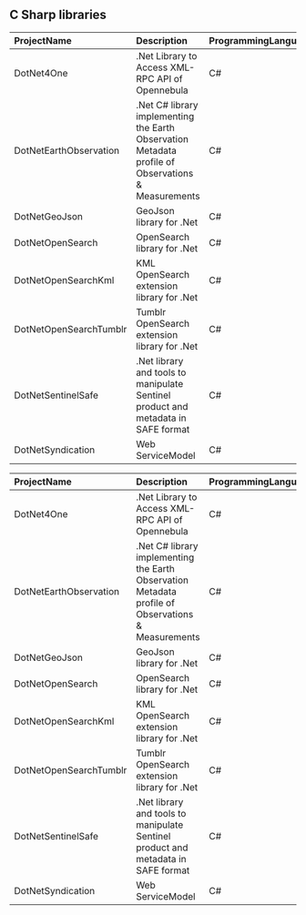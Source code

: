 ## C Sharp libraries
<table>
 <thead>
  <tr>
   <th align="left"> ProjectName </th>
   <th align="left"> Description </th>
   <th align="left"> ProgrammingLanguage </th>
  </tr>
 </thead>
<tbody>
  <tr>
   <td align="left"> DotNet4One </td>
   <td align="left"> .Net Library to Access XML-RPC API of Opennebula </td>
   <td align="left"> C# </td>
  </tr>
  <tr>
   <td align="left"> DotNetEarthObservation </td>
   <td align="left"> .Net C# library implementing the Earth Observation Metadata profile of Observations &  Measurements </td>
   <td align="left"> C# </td>
  </tr>
  <tr>
   <td align="left"> DotNetGeoJson </td>
   <td align="left"> GeoJson library for .Net </td>
   <td align="left"> C# </td>
  </tr>
  <tr>
   <td align="left"> DotNetOpenSearch </td>
   <td align="left"> OpenSearch library for .Net </td>
   <td align="left"> C# </td>
  </tr>
  <tr>
   <td align="left"> DotNetOpenSearchKml </td>
   <td align="left"> KML OpenSearch extension library for .Net </td>
   <td align="left"> C# </td>
  </tr>
  <tr>
   <td align="left"> DotNetOpenSearchTumblr </td>
   <td align="left"> Tumblr OpenSearch extension library for .Net </td>
   <td align="left"> C# </td>
  </tr>
  <tr>
   <td align="left"> DotNetSentinelSafe </td>
   <td align="left"> .Net library and tools to manipulate Sentinel product and metadata in SAFE format </td>
   <td align="left"> C# </td>
  </tr>
  <tr>
   <td align="left"> DotNetSyndication </td>
   <td align="left"> Web ServiceModel </td>
   <td align="left"> C# </td>
  </tr>
</tbody>
</table>
<table>
 <thead>
  <tr>
   <th align="left"> ProjectName </th>
   <th align="left"> Description </th>
   <th align="left"> ProgrammingLanguage </th>
  </tr>
 </thead>
<tbody>
  <tr>
   <td align="left"> DotNet4One </td>
   <td align="left"> .Net Library to Access XML-RPC API of Opennebula </td>
   <td align="left"> C# </td>
  </tr>
  <tr>
   <td align="left"> DotNetEarthObservation </td>
   <td align="left"> .Net C# library implementing the Earth Observation Metadata profile of Observations &  Measurements </td>
   <td align="left"> C# </td>
  </tr>
  <tr>
   <td align="left"> DotNetGeoJson </td>
   <td align="left"> GeoJson library for .Net </td>
   <td align="left"> C# </td>
  </tr>
  <tr>
   <td align="left"> DotNetOpenSearch </td>
   <td align="left"> OpenSearch library for .Net </td>
   <td align="left"> C# </td>
  </tr>
  <tr>
   <td align="left"> DotNetOpenSearchKml </td>
   <td align="left"> KML OpenSearch extension library for .Net </td>
   <td align="left"> C# </td>
  </tr>
  <tr>
   <td align="left"> DotNetOpenSearchTumblr </td>
   <td align="left"> Tumblr OpenSearch extension library for .Net </td>
   <td align="left"> C# </td>
  </tr>
  <tr>
   <td align="left"> DotNetSentinelSafe </td>
   <td align="left"> .Net library and tools to manipulate Sentinel product and metadata in SAFE format </td>
   <td align="left"> C# </td>
  </tr>
  <tr>
   <td align="left"> DotNetSyndication </td>
   <td align="left"> Web ServiceModel </td>
   <td align="left"> C# </td>
  </tr>
</tbody>
</table>
